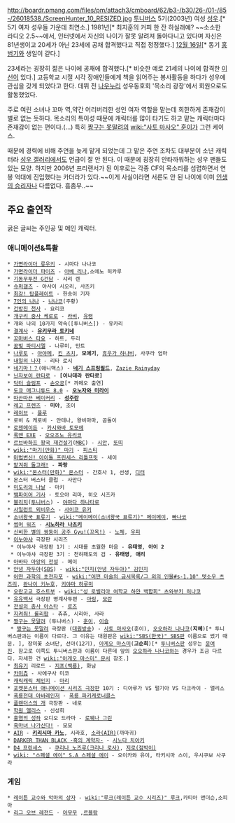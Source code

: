 http://boardr.pmang.com/files/pm/attach3/cmboard/62/b3-/b30/26-/01-/85-/26018538./ScreenHunter_10_RESIZED.jpg
[[투니버스]] 5기(2003년) 여성 [[성우#s-1|성우]].[* 5기 여자 성우들 가운데 최연소.] 1981년[* 최지훈의 커피 한 잔 하실래예? ~~소소한 라디오 2.5~~에서, 인터넷에서 자신의 나이가 잘못 알려져 돌아다니고 있다며 자신은 81년생이고 20세가 아닌 23세에 공채 합격했다고 직접 정정했다.] [[12월 16일]][* 동기 [[홍범기]]와 생일이 같다.]

23세라는 굉장히 젊은 나이에 공채에 합격했다.[* 비슷한 예로 21세의 나이에 합격한 [[이선#s-1|이선]]이 있다.] 고등학교 시절 시각 장애인들에게 책을 읽어주는 봉사활동을 하다가 성우에 관심을 갖게 되었다고 한다. 데뷔 전 [[나우누리]] 성우동호회 '목소리 광장'에서 회원으로도 활동했었다. 

주로 여린 소녀나 꼬마 역,약간 어리버리한 성인 여자 역할을 맡는데 희한하게 존재감이 별로 없는 듯하다. 목소리의 특이성 때문에 캐릭터를 많이 타기도 하고 맡는 캐릭터마다 존재감이 없는 편이다.(…) 특히 [[짱구는 못말려]]의 [[wiki:"사토 마사오" 훈이]]가 그런 케이스.

때문에 경력에 비해 주연을 늦게 맡게 되었는데 그 맡은 주연 조차도 대부분이 소년 캐릭터라 [[성우 갤러리]]에서도 언급이 잘 안 된다. 이 때문에 굉장히 안타까워하는 성우 팬들도 있는 모양. 하지만 2006년 프리랜서가 된 이후로는 각종 CF의 목소리를 섭렵하면서 연봉 억대에 진입했다는 카더라가 있다.~~이게 사실이라면 서른도 안 된 나이에 이미 [[인생의 승리자]]나 다름없다. 흠좀무..~~

== 주요 출연작 ==
굵은 글씨는 주인공 및 메인 캐릭터.

=== 애니메이션&특촬 ===
 * [[가면라이더 류우키]] - 시마다 나나코
 * [[가면라이더 파이즈]] - [[아베 리나]],소에노 히카루
 * [[기동무투전 G건담]] - 샤리 렌
 * [[슈퍼갤즈]] - 아사이 시오리, 사츠키
 * [[최강! 탑플레이트]] - 한송이 기자
 * [[7인의 나나]] - [[나나코]](주황)
 * [[건방진 천사]] - 요리코
 * [[개구리 중사 케로로]] - [[라비]], [[유령(개구리 중사 케로로)|유령]]
 * 개와 나의 10가지 약속([투니버스]) - 유카리
 * [[결계사]] - '''[[유키무라 토키네]]'''
 * [[꼬마버스 타요]] - 하트, 두리
 * [[꿈빛 파티시엘]] - 나루미, 민트
 * [[나루토]] - [[아야메(나루토)|아야메]], [[킨 츠치]], '''모에기''', [[휴우가 하나비]], 사쿠라 엄마
 * [[내일의 나쟈]] - 리타 로시
 * [[네기마！？]](애니맥스) - '''[[네기 스프링필드]]''', [[Zazie Rainyday]]
 * [[닌자보이 란타로]] - '''[이나데라 란타로]'''
 * [[닥터 슬럼프]] - [[손오공(드래곤볼)|손오공]][* 까메오 출연]
 * [[도쿄 매그니튜드 8.0]] - '''[[오노자와 미라이]]'''
 * [[따끈따끈 베이커리]] - '''[[아즈사가와 츠키노|성주란]]'''
 * [[레고 프렌즈]] - '''미아''', 조이
 * [[레이브(만화)|레이브]] - [[푸르|플루]]
 * 로비 & 케로비 - 안테나, 왕비마마, 곰돌이
 * [[로젠메이든]] - [[카시와바 토모에]]
 * [[록맨 EXE]] - [[오오조노 유리코]]
 * [[르브바하프 왕국 재건설기]]([[MBC]]) - [[시안]], [[또띠]]
 * [[wiki:"마기(만화)" 마기]] - [[피스티]]
 * [[마법변신! 아이돌 프린세스 리틀프릿]] - 세이
 * [[맡겨줘 이루카!|맡겨줘 돌고래!]] - '''파랑'''
 * [[wiki:"몬스터(만화)" 몬스터]] - 간호사 1, 선생, [[디터]]
 * 몬스터 버스터 클럽 - 사만다
 * [[미도리의 나날]] - 마키
 * [[뱀파이어 기사]] - 토오야 리마, 히오 시즈카
 * [[블리치#s-3|블리치]]([[투니버스]]) - [[야마다 하나타로]]
 * [[사일런트 뫼비우스]] - [[사이코 유키]]
 * [[소녀왕국 표류기]] - [[wiki:"메이메이(소녀왕국 표류기)" 메이메이]], [[빠나코]]
 * [[썸머 워즈]] - '''[[시노하라 나츠키]]'''
 * [[신비한 별의 쌍둥이 공주|신비한 별의 쌍둥이 공주 Gyu!(꼬옥!)]] - [[신비한 별의 쌍둥이 공주/등장인물#s-2.1.2|노체]], [[신비한 별의 쌍둥이 공주/등장인물#s-2.2|우피]]
 * [[이누야샤]] 극장판 시리즈
  * 이누야사 극장판 1기 : 시대를 초월한 마음 - '''유태영''', '''아이 2'''
  * 이누야샤 극장판 3기 : 천하패도의 검 - '''유태영''', '''애리'''
 * [[아바타 아앙의 전설]] - 메이
 * [[안녕 자두야]]([[SBS]]) - [[wiki:"민지(안녕 자두야)" 김민지]]
 * [[어떤 과학의 초전자포]] - [[wiki:"어떤 마술의 금서목록/그 외의 인물#s-1.10" 텟소우 츠즈리]], [[완나이 키누호]], [[키야마 하루미]]
 * [[오란고교 호스트부]] - [[wiki:"성 로벨리아 여학교 하얀 백합회" 츠와부키 히나코]]
 * [[유유백서]] 극장판 명계사투편 - [[유키무라 케이코|아링]], [[보탄|모란]]
 * [[동화총사 아카즈킨|전설의 총사 아스타]] - [[이바라히메|로즈]]
 * [[지켜줘! 롤리팝]] - 츄츄, 시리아, 사라
 * [[짱구는 못말려]] (투니버스) - [[사토 마사오|훈이]], [[오오하라 나나코|이슬]]
  * [[짱구는 못말려]] 극장판 ([[대원방송]]) - [[사토 마사오]](훈이), [[오오하라 나나코]]('''지혜''')[* 투니버스판과는 이름이 다르다. 그 이유는 대원판은 [[wiki:"SBS(한국)" SBS]]판 이름으로 썼기 때문. ], 장미꽃 소녀단, 선아(12기), [[아게오 마스미]]('''고순희''')[* [[투니버스]]판 성우는 [[윤여진]]. 참고로 이쪽도 투니버스판과 이름이 다른데 앞의 [[오오하라 나나코]]와는 경우가 조금 다르다. 자세한 건 [[wiki:"아게오 마스미" 문서]] 참조.]
 * [[최유기]] 리로드 - [[지프(백룡)]], 화남
 * [[카미츄]] - 사에구사 미코
 * [[캐릭캐릭 체인지]] - [[테마리(수호캐릭터)|마리]]
 * [[포켓몬스터 애니메이션 시리즈/극장판|포켓몬스터 애니메이션 시리즈 극장판]] 10기 : 디아루가 VS 펄기아 VS 다크라이 - 앨리스
 * [[폭룡전대 아바레인저]] - [[폭룡 파키케로너클스]]
 * [[플랜더스의 개]] 극장판 - 네로
 * [[학원 앨리스]] - 신성희
 * [[홍염의 성좌]] 오디오 드라마 - [[로웨나 그린]]
 * [[흑마녀 나가신다!]] - 모모
 * [[AIR]] - '''[[키리시마 카노]]''', 시라호, [[소라(AIR)]](까마귀)
 * [[DARKER THAN BLACK -흑의 계약자-]] - [[시노다 치아키]]
 * [[D4 프린세스]]  - [[쿠리나 노즈루(크리나 로사)]], [[지로(점박이)]]
 * [[wiki: "스페셜 에이" S.A 스페셜 에이]] - 오이카와 유이, 타키시마 스이, 우시쿠보 사쿠라

=== 게임 ===
 * [[레이튼 교수와 악마의 상자]] - [[wiki:"루크(레이튼 교수 시리즈)" 루크]],카티아 앤더슨,소피아
 * [[리그 오브 레전드]] - [[아무무]] ,[[르블랑(리그 오브 레전드)|르블랑]]
